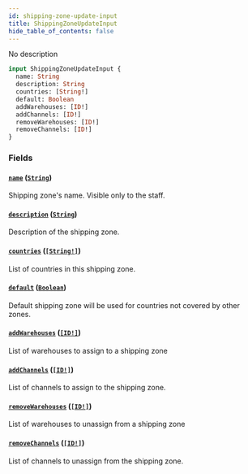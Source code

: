 ```yaml
---
id: shipping-zone-update-input
title: ShippingZoneUpdateInput
hide_table_of_contents: false
---
```


No description

```graphql
input ShippingZoneUpdateInput {
  name: String
  description: String
  countries: [String!]
  default: Boolean
  addWarehouses: [ID!]
  addChannels: [ID!]
  removeWarehouses: [ID!]
  removeChannels: [ID!]
}
```

### Fields

#### [`name`](#) ([`String`](../../../developer/api-reference/scalars/string))

Shipping zone's name. Visible only to the staff.

#### [`description`](#) ([`String`](../../../developer/api-reference/scalars/string))

Description of the shipping zone.

#### [`countries`](#) ([`[String!]`](../../../developer/api-reference/scalars/string))

List of countries in this shipping zone.

#### [`default`](#) ([`Boolean`](../../../developer/api-reference/scalars/boolean))

Default shipping zone will be used for countries not covered by other zones.

#### [`addWarehouses`](#) ([`[ID!]`](../../../developer/api-reference/scalars/id))

List of warehouses to assign to a shipping zone

#### [`addChannels`](#) ([`[ID!]`](../../../developer/api-reference/scalars/id))

List of channels to assign to the shipping zone.

#### [`removeWarehouses`](#) ([`[ID!]`](../../../developer/api-reference/scalars/id))

List of warehouses to unassign from a shipping zone

#### [`removeChannels`](#) ([`[ID!]`](../../../developer/api-reference/scalars/id))

List of channels to unassign from the shipping zone.
